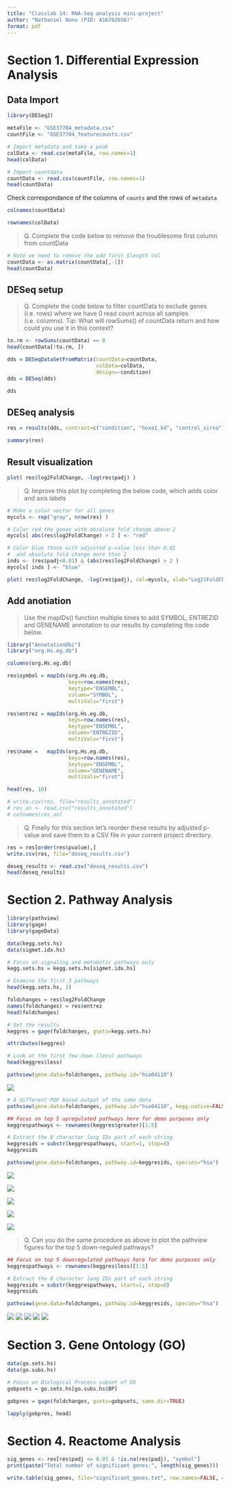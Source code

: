```yaml
---
title: "Classlab 14: RNA-Seq analysis mini-project"
author: "Nathaniel Nono (PID: A16782656)"
format: pdf
---
```


# Section 1. Differential Expression Analysis

## Data Import

```r
library(DESeq2)
```

```r
metaFile <- "GSE37704_metadata.csv"
countFile <- "GSE37704_featurecounts.csv"
```

```r
# Import metadata and take a peak
colData <- read.csv(metaFile, row.names=1)
head(colData)
```


```r
# Import countdata
countData <- read.csv(countFile, row.names=1)
head(countData)
```

Check correspondance of the columns of `counts` and the rows of `metadata`

```r
colnames(countData)
```

```r
rownames(colData)
```

> Q. Complete the code below to remove the troublesome first column from countData

```r
# Note we need to remove the odd first $length col
countData <- as.matrix(countData[,-1])
head(countData)
```

## DESeq setup

> Q. Complete the code below to filter countData to exclude genes (i.e. rows) where we have 0 read count across all samples (i.e. columns). Tip: What will rowSums() of countData return and how could you use it in this context?


```r
to.rm <- rowSums(countData) == 0
head(countData[!to.rm, ])
```

```r
dds = DESeqDataSetFromMatrix(countData=countData,
                             colData=colData,
                             design=~condition)
dds = DESeq(dds)
```

```r
dds
```

## DESeq analysis


```r
res = results(dds, contrast=c("condition", "hoxa1_kd", "control_sirna"))
```

```r
summary(res)
```

## Result visualization

```r
plot( res$log2FoldChange, -log(res$padj) )
```

> Q. Improve this plot by completing the below code, which adds color and axis labels

```r
# Make a color vector for all genes
mycols <- rep("gray", nrow(res) )

# Color red the genes with absolute fold change above 2
mycols[ abs(res$log2FoldChange) > 2 ] <- "red"

# Color blue those with adjusted p-value less than 0.01
#  and absolute fold change more than 2
inds <- (res$padj<0.01) & (abs(res$log2FoldChange) > 2 )
mycols[ inds ] <- "blue"

plot( res$log2FoldChange, -log(res$padj), col=mycols, xlab="Log2(FoldChange)", ylab="-Log(P-value)" )
```


## Add anotiation

> Use the mapIDs() function multiple times to add SYMBOL, ENTREZID and GENENAME annotation to our results by completing the code below.



```r
library("AnnotationDbi")
library("org.Hs.eg.db")

columns(org.Hs.eg.db)

res$symbol = mapIds(org.Hs.eg.db,
                    keys=row.names(res), 
                    keytype="ENSEMBL",
                    column="SYMBOL",
                    multiVals="first")

res$entrez = mapIds(org.Hs.eg.db,
                    keys=row.names(res),
                    keytype="ENSEMBL",
                    column="ENTREZID",
                    multiVals="first")

res$name =   mapIds(org.Hs.eg.db,
                    keys=row.names(res),
                    keytype="ENSEMBL",
                    column="GENENAME",
                    multiVals="first")

head(res, 10)
```

```r
# write.csv(res, file="results_annotated")
# res_an <- read.csv("results_annotated")
# colnames(res_an)
```

> Q. Finally for this section let's reorder these results by adjusted p-value and save them to a CSV file in your current project directory.

```r
res = res[order(res$pvalue),]
write.csv(res, file="deseq_results.csv")
```

```r
deseq_results <- read.csv("deseq_results.csv")
head(deseq_results)
```



# Section 2. Pathway Analysis

```r
library(pathview)
library(gage)
library(gageData)
```

```r
data(kegg.sets.hs)
data(sigmet.idx.hs)

# Focus on signaling and metabolic pathways only
kegg.sets.hs = kegg.sets.hs[sigmet.idx.hs]

# Examine the first 3 pathways
head(kegg.sets.hs, 3)
```

```r
foldchanges = res$log2FoldChange
names(foldchanges) = res$entrez
head(foldchanges)
```

```r
# Get the results
keggres = gage(foldchanges, gsets=kegg.sets.hs)
```

```r
attributes(keggres)
```

```r
# Look at the first few down (less) pathways
head(keggres$less)
```

```r
pathview(gene.data=foldchanges, pathway.id="hsa04110")
```

![](hsa04110.pathview.png)

```r
# A different PDF based output of the same data
pathview(gene.data=foldchanges, pathway.id="hsa04110", kegg.native=FALSE)
```

```r
## Focus on top 5 upregulated pathways here for demo purposes only
keggrespathways <- rownames(keggres$greater)[1:5]

# Extract the 8 character long IDs part of each string
keggresids = substr(keggrespathways, start=1, stop=8)
keggresids
```

```r
pathview(gene.data=foldchanges, pathway.id=keggresids, species="hsa")
```

![](hsa04740.pathview.png)

![](hsa04640.pathview.png)

![](hsa00140.pathview.png)

![](hsa04630.pathview.png)

![](hsa04976.pathview.png)

> Q. Can you do the same procedure as above to plot the pathview figures for the top 5 down-reguled pathways?

```r
## Focus on top 5 downregulated pathways here for demo purposes only
keggrespathways <- rownames(keggres$less)[1:5]

# Extract the 8 character long IDs part of each string
keggresids = substr(keggrespathways, start=1, stop=8)
keggresids
```
```r
pathview(gene.data=foldchanges, pathway.id=keggresids, species="hsa")
```

![](hsa04110.pathview.png)
![](hsa03030.pathview.png)
![](hsa03013.pathview.png)
![](hsa04114.pathview.png)
![](hsa03440.pathview.png)



# Section 3. Gene Ontology (GO)

```r
data(go.sets.hs)
data(go.subs.hs)

# Focus on Biological Process subset of GO
gobpsets = go.sets.hs[go.subs.hs$BP]

gobpres = gage(foldchanges, gsets=gobpsets, same.dir=TRUE)

lapply(gobpres, head)
```



# Section 4. Reactome Analysis

```r
sig_genes <- res[res$padj <= 0.05 & !is.na(res$padj), "symbol"]
print(paste("Total number of significant genes:", length(sig_genes)))
```

```r
write.table(sig_genes, file="significant_genes.txt", row.names=FALSE, col.names=FALSE, quote=FALSE)
```
